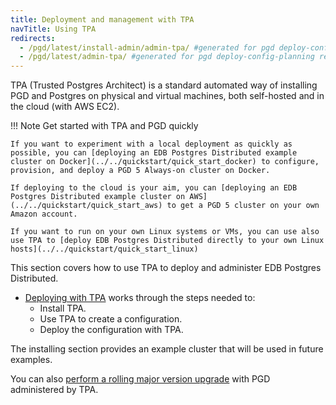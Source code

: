 ```yaml
---
title: Deployment and management with TPA
navTitle: Using TPA
redirects:
  - /pgd/latest/install-admin/admin-tpa/ #generated for pgd deploy-config-planning reorg 
  - /pgd/latest/admin-tpa/ #generated for pgd deploy-config-planning reorg 
---
```


TPA (Trusted Postgres Architect) is a standard automated way of installing PGD and Postgres on physical and virtual machines, 
both self-hosted and in the cloud (with AWS EC2).
 
!!! Note Get started with TPA and PGD quickly 

    If you want to experiment with a local deployment as quickly as possible, you can [deploying an EDB Postgres Distributed example cluster on Docker](../../quickstart/quick_start_docker) to configure, provision, and deploy a PGD 5 Always-on cluster on Docker.
    
    If deploying to the cloud is your aim, you can [deploying an EDB Postgres Distributed example cluster on AWS](../../quickstart/quick_start_aws) to get a PGD 5 cluster on your own Amazon account.

    If you want to run on your own Linux systems or VMs, you can use also use TPA to [deploy EDB Postgres Distributed directly to your own Linux hosts](../../quickstart/quick_start_linux) 

This section covers how to use TPA to deploy and administer EDB Postgres Distributed. 

* [Deploying with TPA](deploying) works through the steps needed to:
  * Install TPA.
  * Use TPA to create a configuration.
  * Deploy the configuration with TPA.

The installing section provides an example cluster that will be used in future examples.

You can also [perform a rolling major version upgrade](../../upgrades/upgrading_major_rolling) with PGD administered by TPA.

